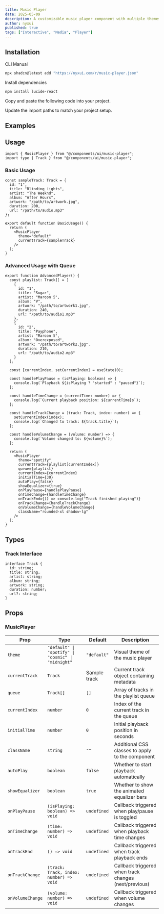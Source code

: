 ```yaml
---
title: Music Player
date: 2025-05-09
description: A customizable music player component with multiple themes, playback controls, progress tracking, and responsive design.
author: nyxui
published: true
tags: ["Interactive", "Media", "Player"]
---
```


<ComponentPreview name="music-player-demo" />

## Installation

<Tabs defaultValue="cli">

<TabsList>
  <TabsTrigger value="cli">CLI</TabsTrigger>
  <TabsTrigger value="manual">Manual</TabsTrigger>
</TabsList>
<TabsContent value="cli">

```bash
npx shadcn@latest add "https://nyxui.com/r/music-player.json"
```

</TabsContent>

<TabsContent value="manual">

<Steps>

<Step>Install dependencies</Step>

```bash
npm install lucide-react
```

<Step>Copy and paste the following code into your project.</Step>

<ComponentSource name="music-player" />

<Step>Update the import paths to match your project setup.</Step>

</Steps>

</TabsContent>

</Tabs>

## Examples

<ComponentPreview name="music-player-demo1" />
<ComponentPreview name="music-player-demo2" />

## Usage

```tsx
import { MusicPlayer } from "@/components/ui/music-player";
import type { Track } from "@/components/ui/music-player";
```

### Basic Usage

```tsx
const sampleTrack: Track = {
  id: "1",
  title: "Blinding Lights",
  artist: "The Weeknd",
  album: "After Hours",
  artwork: "/path/to/artwork.jpg",
  duration: 200,
  url: "/path/to/audio.mp3"
};

export default function BasicUsage() {
  return (
    <MusicPlayer
      theme="default"
      currentTrack={sampleTrack}
    />
  );
}
```

### Advanced Usage with Queue

```tsx
export function AdvancedPlayer() {
  const playlist: Track[] = [
    {
      id: "1",
      title: "Sugar",
      artist: "Maroon 5",
      album: "V",
      artwork: "/path/to/artwork1.jpg",
      duration: 240,
      url: "/path/to/audio1.mp3"
    },
    {
      id: "2",
      title: "Payphone",
      artist: "Maroon 5",
      album: "Overexposed",
      artwork: "/path/to/artwork2.jpg",
      duration: 210,
      url: "/path/to/audio2.mp3"
    }
  ];

  const [currentIndex, setCurrentIndex] = useState(0);

  const handlePlayPause = (isPlaying: boolean) => {
    console.log(`Playback ${isPlaying ? "started" : "paused"}`);
  };

  const handleTimeChange = (currentTime: number) => {
    console.log(`Current playback position: ${currentTime}s`);
  };

  const handleTrackChange = (track: Track, index: number) => {
    setCurrentIndex(index);
    console.log(`Changed to track: ${track.title}`);
  };

  const handleVolumeChange = (volume: number) => {
    console.log(`Volume changed to: ${volume}%`);
  };

  return (
    <MusicPlayer
      theme="spotify"
      currentTrack={playlist[currentIndex]}
      queue={playlist}
      currentIndex={currentIndex}
      initialTime={30}
      autoPlay={false}
      showEqualizer={true}
      onPlayPause={handlePlayPause}
      onTimeChange={handleTimeChange}
      onTrackEnd={() => console.log("Track finished playing")}
      onTrackChange={handleTrackChange}
      onVolumeChange={handleVolumeChange}
      className="rounded-xl shadow-lg"
    />
  );
}
```


## Types

### Track Interface

```tsx
interface Track {
  id: string;           
  title: string;        
  artist: string;     
  album: string;     
  artwork: string; 
  duration: number;  
  url?: string;      
}
```

## Props

### MusicPlayer

| Prop              | Type                                               | Default       | Description                                                          |
| ----------------- | -------------------------------------------------- | ------------- | -------------------------------------------------------------------- |
| `theme`           | `"default" \| "spotify" \| "cosmic" \| "midnight"` | `"default"`   | Visual theme of the music player                                     |
| `currentTrack`    | `Track`                                            | Sample track  | Current track object containing metadata                             |
| `queue`           | `Track[]`                                          | `[]`          | Array of tracks in the playlist queue                                |
| `currentIndex`    | `number`                                           | `0`           | Index of the current track in the queue                              |
| `initialTime`     | `number`                                           | `0`           | Initial playback position in seconds                                 |
| `className`       | `string`                                           | `""`          | Additional CSS classes to apply to the component                     |
| `autoPlay`        | `boolean`                                          | `false`       | Whether to start playback automatically                              |
| `showEqualizer`   | `boolean`                                          | `true`        | Whether to show the animated equalizer bars                          |
| `onPlayPause`     | `(isPlaying: boolean) => void`                     | `undefined`   | Callback triggered when play/pause is toggled                        |
| `onTimeChange`    | `(time: number) => void`                           | `undefined`   | Callback triggered when playback time changes                        |
| `onTrackEnd`      | `() => void`                                       | `undefined`   | Callback triggered when track playback ends                          |
| `onTrackChange`   | `(track: Track, index: number) => void`            | `undefined`   | Callback triggered when track changes (next/previous)                |
| `onVolumeChange`  | `(volume: number) => void`                         | `undefined`   | Callback triggered when volume changes                               |

